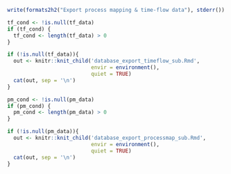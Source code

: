 ```r
write(formats2h2("Export process mapping & time-flow data"), stderr())
```

```r
tf_cond <- !is.null(tf_data)
if (tf_cond) {
  tf_cond <- length(tf_data) > 0
}
```

```r
if (!is.null(tf_data)){
  out <- knitr::knit_child('database_export_timeflow_sub.Rmd',
                           envir = environment(),
                           quiet = TRUE)
  cat(out, sep = '\n')
}
```

```r
pm_cond <- !is.null(pm_data)
if (pm_cond) {
  pm_cond <- length(pm_data) > 0
}
```

```r
if (!is.null(pm_data)){
  out <- knitr::knit_child('database_export_processmap_sub.Rmd',
                           envir = environment(),
                           quiet = TRUE)
  cat(out, sep = '\n')
}
```
